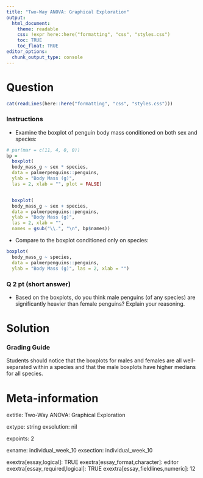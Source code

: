 ```yaml
---
title: "Two-Way ANOVA: Graphical Exploration"
output:  
  html_document:
    theme: readable
    css: !expr here::here("formatting", "css", "styles.css")
    toc: TRUE
    toc_float: TRUE
editor_options: 
  chunk_output_type: console
---
```



Question
========

```r

cat(readLines(here::here("formatting", "css", "styles.css")))
```



<div class="instructions">

### Instructions

- Examine the boxplot of penguin body mass conditioned on both sex and species:

```r

# par(mar = c(11, 4, 0, 0))
bp = 
  boxplot(
  body_mass_g ~ sex * species, 
  data = palmerpenguins::penguins, 
  ylab = "Body Mass (g)",
  las = 2, xlab = "", plot = FALSE)


  boxplot(
  body_mass_g ~ sex + species, 
  data = palmerpenguins::penguins, 
  ylab = "Body Mass (g)",
  las = 2, xlab = "", 
  names = gsub("\\.", "\n", bp$names))

```

- Compare to the boxplot conditioned only on species:

```r
boxplot(
  body_mass_g ~ species, 
  data = palmerpenguins::penguins, 
  ylab = "Body Mass (g)", las = 2, xlab = "")

```

</div>


<div class="questions">

### Q 2 pt (short answer)

- Based on the boxplots, do you think male penguins (of any species) are significantly heavier than female penguins?  Explain your reasoning.

</div>


Solution
========

### Grading Guide

Students should notice that the boxplots for males and females are all well-separated within a species and that the male boxplots have higher medians for all species.



Meta-information
================

extitle: Two-Way ANOVA: Graphical Exploration 

extype: string
exsolution: nil

expoints: 2

exname: individual_week_10
exsection: individual_week_10

exextra[essay,logical]: TRUE
exextra[essay_format,character]: editor
exextra[essay_required,logical]: TRUE
exextra[essay_fieldlines,numeric]: 12
